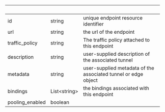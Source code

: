 | &nbsp;          | &nbsp;             | &nbsp;                                                         |
| --------------- | ------------------ | -------------------------------------------------------------- |
| id              | string             | unique endpoint resource identifier                            |
| url             | string             | the url of the endpoint                                        |
| traffic_policy  | string             | The traffic policy attached to this endpoint                   |
| description     | string             | user-supplied description of the associated tunnel             |
| metadata        | string             | user-supplied metadata of the associated tunnel or edge object |
| bindings        | List&lt;string&gt; | the bindings associated with this endpoint                     |
| pooling_enabled | boolean            |                                                                |
